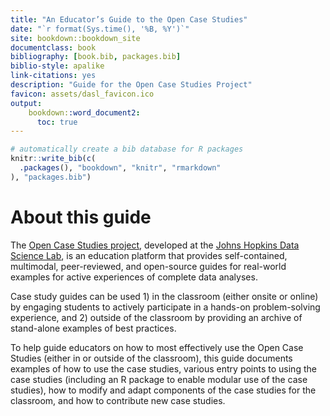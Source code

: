 ```yaml
---
title: "An Educator’s Guide to the Open Case Studies"
date: "`r format(Sys.time(), '%B, %Y')`"
site: bookdown::bookdown_site
documentclass: book
bibliography: [book.bib, packages.bib]
biblio-style: apalike
link-citations: yes
description: "Guide for the Open Case Studies Project"
favicon: assets/dasl_favicon.ico
output:
    bookdown::word_document2:
      toc: true
---
```


```r
# automatically create a bib database for R packages
knitr::write_bib(c(
  .packages(), "bookdown", "knitr", "rmarkdown"
), "packages.bib")
```

# About this guide {-}

The [Open Case Studies project](https://www.opencasestudies.org), developed at the [Johns Hopkins Data Science Lab](https://jhudatascience.org/), is an education platform that provides self-contained, multimodal, peer-reviewed, and open-source guides for real-world examples for active experiences of complete data analyses. 

Case study guides can be used 1) in the classroom (either onsite or online) by engaging students to actively participate in a hands-on problem-solving experience, and 2) outside of the classroom by providing an archive of stand-alone examples of best practices. 

To help guide educators on how to most effectively use the Open Case Studies (either in or outside of the classroom), this guide documents examples of how to use the case studies, various entry points to using the case studies (including an R package to enable modular use of the case studies), how to modify and adapt components of the case studies for the classroom, and how to contribute new case studies. 
